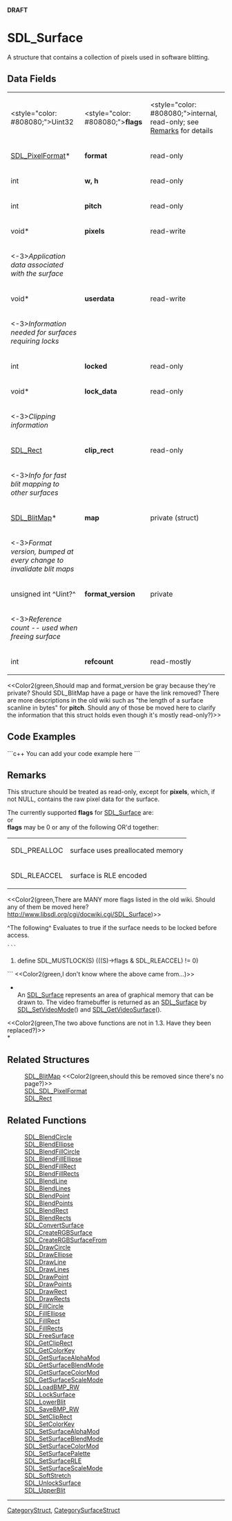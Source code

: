<!-- pragma section-numbers off -->
<!-- pragma disable-camelcase -->
'''DRAFT'''

= SDL_Surface =
A structure that contains a collection of pixels used in software blitting.


== Data Fields ==
{|
|<style="color: #808080;">Uint32
|<style="color: #808080;">'''flags'''
|<style="color: #808080;">internal, read-only; see [[#Remarks|Remarks]] for details
|-
|[[SDL_PixelFormat]]*
|'''format'''
|read-only
|-
|int
|'''w, h'''
|read-only
|-
|int
|'''pitch'''
|read-only
|-
|void*
|'''pixels'''
|read-write
|-
|<-3>''Application data associated with the surface''
|-
|void*
|'''userdata'''
|read-write
|-
|<-3>''Information needed for surfaces requiring locks''
|-
|int
|'''locked'''
|read-only
|-
|void*
|'''lock_data'''
|read-only
|-
|<-3>''Clipping information''
|-
|[[SDL_Rect]]
|'''clip_rect'''
|read-only
|-
|<-3>''Info for fast blit mapping to other surfaces''
|-
|[[SDL_BlitMap]]*
|'''map'''
|private (struct)
|-
|<-3>''Format version, bumped at every change to invalidate blit maps''
|-
|unsigned int ^Uint?^
|'''format_version'''
|private
|-
|<-3>''Reference count -- used when freeing surface''
|-
|int
|'''refcount'''
|read-mostly
|}
<<Color2(green,Should map and format_version be gray because they're private?  Should SDL_BlitMap have a page or have the link removed?  There are more descriptions in the old wiki such as "the length of a surface scanline in bytes" for '''pitch'''.  Should any of those be moved here to clarify the information that this struct holds even though it's mostly read-only?)>>

== Code Examples ==
```c++
You can add your code example here
```

== Remarks ==
This structure should be treated as read-only, except for '''pixels''', which, if not NULL, contains the raw pixel data for the surface.

The currently supported '''flags''' for [[SDL_Surface]] are:<br/>
or<br/>
'''flags''' may be 0 or any of the following OR'd together:
{|
|SDL_PREALLOC
|surface uses preallocated memory
|-
|SDL_RLEACCEL
|surface is RLE encoded
|}

<<Color2(green,There are MANY more flags listed in the old wiki.  Should any of them be moved here?  http://www.libsdl.org/cgi/docwiki.cgi/SDL_Surface)>>

^The following^ Evaluates to true if the surface needs to be locked before access.
 ```
#define SDL_MUSTLOCK(S) (((S)->flags & SDL_RLEACCEL) != 0)
```
<<Color2(green,I don't know where the above came from...)>>

*<br/>An [[SDL_Surface]] represents an area of graphical memory that can be drawn to. The video framebuffer is returned as an [[SDL_Surface]] by [[SDL_SetVideoMode]]() and [[SDL_GetVideoSurface]](). 

<<Color2(green,The two above functions are not in 1.3.  Have they been replaced?)>><br/>*

== Related Structures ==
:[[SDL_BlitMap]] <<Color2(green,should this be removed since there's no page?)>>
:[[SDL_SDL_PixelFormat]]
:[[SDL_Rect]]

== Related Functions ==
:[[SDL_BlendCircle]]
:[[SDL_BlendEllipse]]
:[[SDL_BlendFillCircle]]
:[[SDL_BlendFillEllipse]]
:[[SDL_BlendFillRect]]
:[[SDL_BlendFillRects]]
:[[SDL_BlendLine]]
:[[SDL_BlendLines]]
:[[SDL_BlendPoint]]
:[[SDL_BlendPoints]]
:[[SDL_BlendRect]]
:[[SDL_BlendRects]]
:[[SDL_ConvertSurface]]
:[[SDL_CreateRGBSurface]]
:[[SDL_CreateRGBSurfaceFrom]]
:[[SDL_DrawCircle]]
:[[SDL_DrawEllipse]]
:[[SDL_DrawLine]]
:[[SDL_DrawLines]]
:[[SDL_DrawPoint]]
:[[SDL_DrawPoints]]
:[[SDL_DrawRect]]
:[[SDL_DrawRects]]
:[[SDL_FillCircle]]
:[[SDL_FillEllipse]]
:[[SDL_FillRect]]
:[[SDL_FillRects]]
:[[SDL_FreeSurface]]
:[[SDL_GetClipRect]]
:[[SDL_GetColorKey]]
:[[SDL_GetSurfaceAlphaMod]]
:[[SDL_GetSurfaceBlendMode]]
:[[SDL_GetSurfaceColorMod]]
:[[SDL_GetSurfaceScaleMode]]
:[[SDL_LoadBMP_RW]]
:[[SDL_LockSurface]]
:[[SDL_LowerBlit]]
:[[SDL_SaveBMP_RW]]
:[[SDL_SetClipRect]]
:[[SDL_SetColorKey]]
:[[SDL_SetSurfaceAlphaMod]]
:[[SDL_SetSurfaceBlendMode]]
:[[SDL_SetSurfaceColorMod]]
:[[SDL_SetSurfacePalette]]
:[[SDL_SetSurfaceRLE]]
:[[SDL_SetSurfaceScaleMode]]
:[[SDL_SoftStretch]]
:[[SDL_UnlockSurface]]
:[[SDL_UpperBlit]]

----
[[CategoryStruct]], [[CategorySurfaceStruct]]
